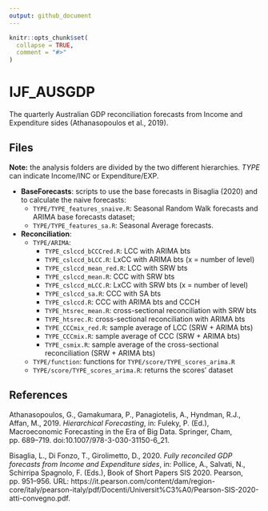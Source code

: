 ```yaml
---
output: github_document
---
```


<!-- README.md is generated from README.Rmd. Please edit that file -->

```r
knitr::opts_chunk$set(
  collapse = TRUE,
  comment = "#>"
)
```

# IJF_AUSGDP

<!-- badges: start -->
<!-- badges: end -->

The quarterly Australian GDP reconciliation forecasts from Income and Expenditure sides (Athanasopoulos et al., 2019).

## Files

**Note:** the analysis folders are divided by the two different hierarchies. _TYPE_ can indicate Income/INC or Expenditure/EXP.

* **BaseForecasts**: scripts to use the base forecasts in Bisaglia (2020) and to calculate the naive forecasts:
  - `TYPE/TYPE_features_snaive.R`: Seasonal Random Walk forecasts and ARIMA base forecasts dataset;
  - `TYPE/TYPE_features_sa.R`: Seasonal Average forecasts.

* **Reconciliation**: 
  - `TYPE/ARIMA`:
    * `TYPE_cslccd_bCCCred.R`: LCC with ARIMA bts
    * `TYPE_cslccd_bLCC.R`: LxCC with ARIMA bts (x = number of level)
    * `TYPE_cslccd_mean_red.R`: LCC with SRW bts
    * `TYPE_cslccd_mean.R`: CCC with SRW bts
    * `TYPE_cslccd_mLCC.R`: LxCC with SRW bts (x = number of level)
    * `TYPE_cslccd_sa.R`: CCC with SA bts
    * `TYPE_cslccd.R`: CCC with ARIMA bts and CCCH
    * `TYPE_htsrec_mean.R`: cross-sectional reconciliation with SRW bts
    * `TYPE_htsrec.R`: cross-sectional reconciliation with ARIMA bts
    * `TYPE_CCCmix_red.R`: sample average of LCC (SRW + ARIMA bts)
    * `TYPE_CCCmix.R`: sample average of CCC (SRW + ARIMA bts)
    * `TYPE_csmix.R`: sample average of the cross-sectional reconciliation (SRW + ARIMA bts)
  - `TYPE/function`: functions for `TYPE/score/TYPE_scores_arima.R` 
  - `TYPE/score/TYPE_scores_arima.R`: returns the scores' dataset

## References
Athanasopoulos, G., Gamakumara, P., Panagiotelis, A., Hyndman, R.J., Affan, M., 2019. _Hierarchical Forecasting_, in: Fuleky, P. (Ed.), Macroeconomic Forecasting in the Era of Big Data. Springer, Cham, pp. 689–719. doi:10.1007/978-3-030-31150-6_21.

Bisaglia, L., Di Fonzo, T., Girolimetto, D., 2020. _Fully reconciled GDP forecasts from Income and Expenditure sides_, in: Pollice, A., Salvati, N., Schirripa Spagnolo, F. (Eds.), Book of Short Papers SIS 2020. Pearson, pp. 951–956. URL: https://it.pearson.com/content/dam/region-core/italy/pearson-italy/pdf/Docenti/Universit%C3%A0/Pearson-SIS-2020-atti-convegno.pdf.